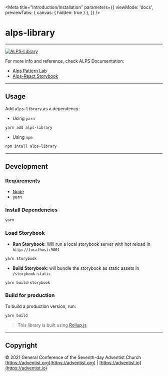 
<Meta
    title="Introduction/Installation"
    parameters={{
        viewMode: 'docs',
        previewTabs: {
            canvas: { hidden: true }
        },
    }}
/>

# alps-library
***
[![ALPS-Library](https://raw.githubusercontent.com/adventistchurch/alps/storybook/public/alps-storybook-logo-min.svg)](https://adventistchurch.github.io/alps/)

For more info and reference, check ALPS Documentation:

- [Alps Pattern Lab](https://alps.adventist.io/v3/)
- [Alps-React Storybook](https://alps-react.adventist.io/)

***

## Usage

Add `alps-library` as a dependency:

- Using `yarn`

```bash
yarn add alps-library
  ```

- Using `npm`

```bash
npm intall alps-library
  ```

***

## Development

### Requirements

- [Node](https://nodejs.org)
- [yarn](https://yarnpkg.com/en/docs/install)

### Install Dependencies

```bash
yarn
```

### Load Storybook

- **Run Storybook**: Will run a local storybook server with hot reload in `http://localhost:9001`

```bash
yarn storybook
  ```

- **Build Storybook**: will bundle the storybook as static assets in `/storybook-static`

```bash
yarn build-storybook
  ```

### Build for production

To build a production version, run:

```bash
yarn build
```

> This library is built using [Rollup.js](https://rollupjs.org)
***

## Copyright

&copy; 2021 General Conference of the Seventh-day Adventist Church [https://adventist.org](https://adventist.org) | [https://adventist.io](https://adventist.io)

